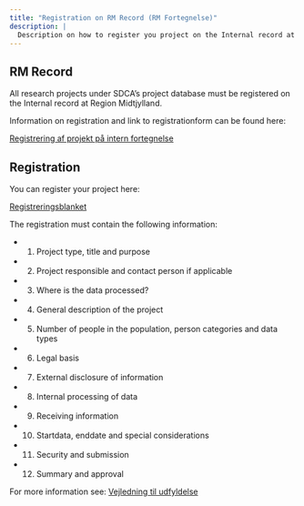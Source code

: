```yaml
---
title: "Registration on RM Record (RM Fortegnelse)"
description: |
  Description on how to register you project on the Internal record at Region Midtjylland
---
```


## RM Record

All research projects under SDCA's project database must be registered on the Internal record at Region Midtjylland.

Information on registration and link to registrationform can be found here: 

[Registrering af projekt på intern fortegnelse](https://www.fagperson.sundhed.rm.dk/forskning-og-innovation/lovkrav-til-forskning-og-innovation/registrering-af-projekt-pa-intern-fortegnelse/)

## Registration

You can register your project here:

[Registreringsblanket](https://selvbetjening.rm.dk/rm/Login/LoginFederated?returnUrl=/rm/Opret/5b3a680550190)

The registration must contain the following information:

-   1. Project type, title and purpose
-   2. Project responsible and contact person if applicable
-   3. Where is the data processed?
-   4. General description of the project
-   5. Number of people in the population, person categories and data types
-   6. Legal basis
-   7. External disclosure of information
-   8. Internal processing of data
-   9. Receiving information
-   10. Startdata, enddate and special considerations
-   11. Security and submission
-   12. Summary and approval

For more information see:
[Vejledning til udfyldelse](https://www.fagperson.sundhed.rm.dk/siteassets/forskning/regler/anmeldelse-til-vek/anmeldelse-af-nyt-projekt/vejledning-til-udfyldelse-af-anmeldelse-af-offentligt-videnskabeligt-forskningsprojekt.pdf)
